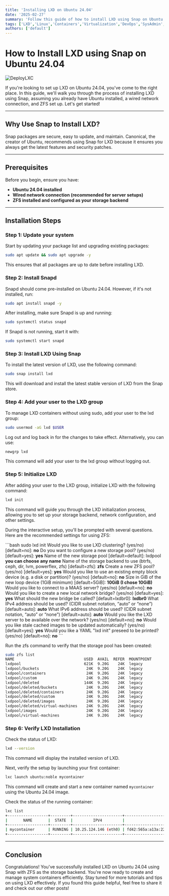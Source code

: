 ```yaml
---
title: 'Installing LXD on Ubuntu 24.04'
date: '2025-02-27'
summary: 'Follow this guide of how to install LXD using Snap on Ubuntu.'
tags: ['LXD','Linux','Containers','Virtualization','DevOps','SysAdmin','Ubuntu', 'Snap', 'ZFS']
authors: ['default']
---
```


# How to Install LXD using Snap on Ubuntu 24.04

![DeployLXC](/static/images/deploylxc.jpeg)

If you're looking to set up LXD on Ubuntu 24.04, you've come to the right place. In this guide, we'll walk you through the process of 
installing LXD using Snap, assuming you already have Ubuntu installed, a wired network connection, and ZFS set up. Let's get started!

---

## Why Use Snap to Install LXD?

Snap packages are secure, easy to update, and maintain. Canonical, the creator of Ubuntu, recommends using Snap for LXD because it 
ensures you always get the latest features and security patches.

---

## Prerequisites

Before you begin, ensure you have:

- **Ubuntu 24.04 installed**
- **Wired network connection (recommended for server setups)**
- **ZFS installed and configured as your storage backend**

---

## Installation Steps

### Step 1: Update your system

Start by updating your package list and upgrading existing packages:

```bash
sudo apt update && sudo apt upgrade -y
```
This ensures that all packages are up to date before installing LXD.

### Step 2: Install Snapd

Snapd should come pre-installed on Ubuntu 24.04. However, if it's not installed, run:

```bash
sudo apt install snapd -y
```
After installing, make sure Snapd is up and running:

```bash
sudo systemctl status snapd
```
If Snapd is not running, start it with:

```bash
sudo systemctl start snapd
```
### Step 3: Install LXD Using Snap

To install the latest version of LXD, use the following command:

```bash
sudo snap install lxd
```
This will download and install the latest stable version of LXD from the Snap store.

### Step 4: Add your user to the LXD group

To manage LXD containers without using sudo, add your user to the lxd group:

```bash
sudo usermod -aG lxd $USER
```
Log out and log back in for the changes to take effect. Alternatively, you can use:

```bash
newgrp lxd
```
This command will add your user to the lxd group without logging out.

### Step 5: Initialize LXD

After adding your user to the LXD group, initialize LXD with the following command:

```bash
lxd init
```
This command will guide you through the LXD initialization process, allowing you to set up your storage backend, network configuration, and other settings.

During the interactive setup, you'll be prompted with several questions. Here are the recommended settings for using ZFS:

\`\`\`bash
sudo lxd init
Would you like to use LXD clustering? (yes/no) [default=no]: **no**
Do you want to configure a new storage pool? (yes/no) [default=yes]: **yes**
Name of the new storage pool [default=default]: lxdpool **you can choose any name**
Name of the storage backend to use (btrfs, ceph, dir, lvm, powerflex, zfs) [default=zfs]: **zfs**
Create a new ZFS pool? (yes/no) [default=yes]: **yes**
Would you like to use an existing empty block device (e.g. a disk or partition)? (yes/no) [default=no]: **no**
Size in GiB of the new loop device (1GiB minimum) [default=5GiB]: **10GiB (I chose 10GiB)**
Would you like to connect to a MAAS server? (yes/no) [default=no]: **no**
Would you like to create a new local network bridge? (yes/no) [default=yes]:  **yes**
What should the new bridge be called? [default=lxdbr0]: **lxdbr0**
What IPv4 address should be used? (CIDR subnet notation, “auto” or “none”) [default=auto]: **auto**
What IPv6 address should be used? (CIDR subnet notation, “auto” or “none”) [default=auto]: **auto**
Would you like the LXD server to be available over the network? (yes/no) [default=no]: **no**
Would you like stale cached images to be updated automatically? (yes/no) [default=yes]: **yes**
Would you like a YAML "lxd init" preseed to be printed? (yes/no) [default=no]: **no**
\`\`\`

Run the zfs command to verify that the storage pool has been created:

```bash
sudo zfs list
NAME                               USED  AVAIL  REFER  MOUNTPOINT
lxdpool                            621K  9.20G    24K  legacy
lxdpool/buckets                     24K  9.20G    24K  legacy
lxdpool/containers                  24K  9.20G    24K  legacy
lxdpool/custom                      24K  9.20G    24K  legacy
lxdpool/deleted                    144K  9.20G    24K  legacy
lxdpool/deleted/buckets             24K  9.20G    24K  legacy
lxdpool/deleted/containers          24K  9.20G    24K  legacy
lxdpool/deleted/custom              24K  9.20G    24K  legacy
lxdpool/deleted/images              24K  9.20G    24K  legacy
lxdpool/deleted/virtual-machines    24K  9.20G    24K  legacy
lxdpool/images                      24K  9.20G    24K  legacy
lxdpool/virtual-machines            24K  9.20G    24K  legacy
```

### Step 6: Verify LXD Installation

Check the status of LXD:

```bash
lxd --version
```
This command will display the installed version of LXD.

Next, verify the setup by launching your first container:

```bash
lxc launch ubuntu:noble mycontainer
```
This command will create and start a new container named `mycontainer` using the Ubuntu 24.04 image.

Check the status of the running container:

```bash
lxc list
+------------------+---------+----------------------+-----------------------------------------------+-----------+-----------+
|       NAME       |  STATE  |         IPV4         |                     IPV6                      |   TYPE    | SNAPSHOTS |
+------------------+---------+----------------------+-----------------------------------------------+-----------+-----------+
| mycontainer      | RUNNING | 10.25.124.146 (eth0) | fd42:565a:a13a:22ec:214:3eff:fee8:84e7 (eth0) | CONTAINER | 0         |
+------------------+---------+----------------------+-----------------------------------------------+-----------+-----------+
```
---

## Conclusion

Congratulations! You've successfully installed LXD on Ubuntu 24.04 using Snap with ZFS as the storage backend. You're now ready to 
create and manage system containers efficiently. Stay tuned for more tutorials and tips on using LXD effectively. If you found 
this guide helpful, feel free to share it and check out our other posts!


